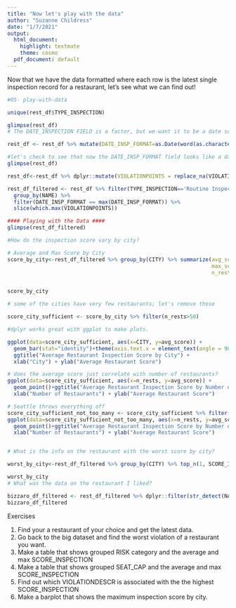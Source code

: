 ```yaml
---
title: "Now let's play with the data"
author: "Suzanne Childress"
date: "1/7/2021"
output:
  html_document:
    highlight: textmate
    theme: cosmo
  pdf_document: default
---
```

Now that we have the data formatted where each row is the latest single inspection record for a restaurant, let's see what we can find out!



```r
#05- play-with-data

unique(rest_df$TYPE_INSPECTION)

glimpse(rest_df)
# The DATE_INSPECTION FIELD is a factor, but we want it to be a date so we filter on it.

rest_df <- rest_df %>% mutate(DATE_INSP_FORMAT=as.Date(word(as.character(DATE_INSPECTION), 1)))

#let's check to see that now the DATE_INSP_FORMAT field looks like a date and is okay
glimpse(rest_df)

rest_df<-rest_df %>% dplyr::mutate(VIOLATIONPOINTS = replace_na(VIOLATIONPOINTS, 0))

rest_df_filtered <- rest_df %>% filter(TYPE_INSPECTION=='Routine Inspection/Field Review') %>%
  group_by(NAME) %>% 
  filter(DATE_INSP_FORMAT == max(DATE_INSP_FORMAT)) %>% 
  slice(which.max(VIOLATIONPOINTS))

#### Playing with the Data ####
glimpse(rest_df_filtered)

#How do the inspection score vary by city?

# Average and Max Score by City
score_by_city<-rest_df_filtered %>% group_by(CITY) %>% summarize(avg_score= mean(SCORE_INSPECTION),
                                                                 max_score = max(SCORE_INSPECTION),
                                                                 n_rests = n())


score_by_city

# some of the cities have very few restaurants; let's remove those

score_city_sufficient <- score_by_city %>% filter(n_rests>50)

#dplyr works great with ggplot to make plots.  

ggplot(data=score_city_sufficient, aes(x=CITY, y=avg_score)) +
  geom_bar(stat="identity")+theme(axis.text.x = element_text(angle = 90))+
  ggtitle("Average Restaurant Inspection Score by City") +
  xlab("City") + ylab("Average Restaurant Score")

# does the average score just correlate with number of restaurants?
ggplot(data=score_city_sufficient, aes(x=n_rests, y=avg_score)) +
  geom_point()+ggtitle("Average Restaurant Inspection Score by Number of Restaurants") +
  xlab("Number of Restaurants") + ylab("Average Restaurant Score")

# Seattle throws everything off  
score_city_sufficient_not_too_many <- score_city_sufficient %>% filter(n_rests<100)
ggplot(data=score_city_sufficient_not_too_many, aes(x=n_rests, y=avg_score)) +
  geom_point()+ggtitle("Average Restaurant Inspection Score by Number of Restaurants") +
  xlab("Number of Restaurants") + ylab("Average Restaurant Score")


# What is the info on the restaurant with the worst score by city?

worst_by_city<-rest_df_filtered %>% group_by(CITY) %>% top_n(1, SCORE_INSPECTION)

worst_by_city
# What was the data on the restaurant I liked?

bizzaro_df_filtered <- rest_df_filtered %>% dplyr::filter(str_detect(NAME, 'BIZZARRO'))
bizzaro_df_filtered


```

############### Exercises ################
1. Find your a restaurant of your choice and get the latest data.
2. Go back to the big dataset and find the worst violation of a restaurant you want.
3. Make a table that shows grouped RISK category and the average and max SCORE_INSPECTION
4. Make a table that shows grouped SEAT_CAP and the average and max SCORE_INSPECTION
5. Find out which VIOLATIONDESCR is associated with the the highest SCORE_INSPECTION
6. Make a barplot that shows the maximum inspection score by city.
